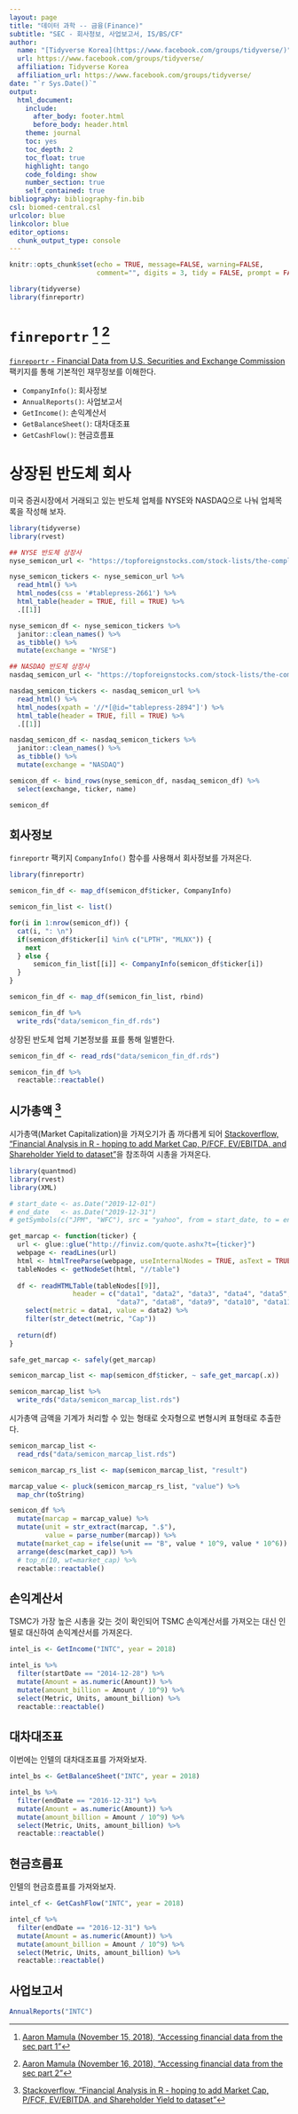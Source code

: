 ```yaml
---
layout: page
title: "데이터 과학 -- 금융(Finance)"
subtitle: "SEC - 회사정보, 사업보고서, IS/BS/CF"
author:
  name: "[Tidyverse Korea](https://www.facebook.com/groups/tidyverse/)"
  url: https://www.facebook.com/groups/tidyverse/
  affiliation: Tidyverse Korea
  affiliation_url: https://www.facebook.com/groups/tidyverse/
date: "`r Sys.Date()`"
output:
  html_document: 
    include:
      after_body: footer.html
      before_body: header.html
    theme: journal
    toc: yes
    toc_depth: 2
    toc_float: true
    highlight: tango
    code_folding: show
    number_section: true
    self_contained: true
bibliography: bibliography-fin.bib
csl: biomed-central.csl
urlcolor: blue
linkcolor: blue
editor_options: 
  chunk_output_type: console
---
```


```r
knitr::opts_chunk$set(echo = TRUE, message=FALSE, warning=FALSE,
                      comment="", digits = 3, tidy = FALSE, prompt = FALSE, fig.align = 'center')

library(tidyverse)
library(finreportr)
```

# `finreportr` [^blog-finreportr] [^blog-finreportr2] {#finreportr}

[^blog-finreportr]: [Aaron Mamula (November 15, 2018), "Accessing financial data from the sec part 1"](https://aaronmams.github.io/Accessing-Financial-Data-from-the-SEC-Part-1/)

[^blog-finreportr2]: [Aaron Mamula (November 16, 2018), "Accessing financial data from the sec part 2"](https://aaronmams.github.io/Accessing-financial-data-from-the-SEC-Part-2/)

[`finreportr` - Financial Data from U.S. Securities and Exchange Commission](https://github.com/sewardlee337/finreportr) 팩키지를 통해 기본적인 재무정보를 이해한다.

* `CompanyInfo()`: 회사정보
* `AnnualReports()`: 사업보고서
* `GetIncome()`: 손익계산서
* `GetBalanceSheet()`: 대차대조표
* `GetCashFlow()`: 현금흐름표

# 상장된 반도체 회사 {#listed-semiconductor-company} 

미국 증권시장에서 거래되고 있는 반도체 업체를 NYSE와 NASDAQ으로 나눠 업체목록을 작성해 보자.

```r
library(tidyverse)
library(rvest)

## NYSE 반도체 상장사 
nyse_semicon_url <- "https://topforeignstocks.com/stock-lists/the-complete-list-of-semiconductor-stocks-trading-on-the-nyse/"

nyse_semicon_tickers <- nyse_semicon_url %>% 
  read_html() %>% 
  html_nodes(css = '#tablepress-2661') %>% 
  html_table(header = TRUE, fill = TRUE) %>% 
  .[[1]]

nyse_semicon_df <- nyse_semicon_tickers %>% 
  janitor::clean_names() %>% 
  as_tibble() %>% 
  mutate(exchange = "NYSE")

## NASDAQ 반도체 상장사 
nasdaq_semicon_url <- "https://topforeignstocks.com/stock-lists/the-complete-list-of-semiconductors-stocks-trading-on-nasdaq/"

nasdaq_semicon_tickers <- nasdaq_semicon_url %>% 
  read_html() %>% 
  html_nodes(xpath = '//*[@id="tablepress-2894"]') %>% 
  html_table(header = TRUE, fill = TRUE) %>% 
  .[[1]]

nasdaq_semicon_df <- nasdaq_semicon_tickers %>% 
  janitor::clean_names() %>% 
  as_tibble() %>% 
  mutate(exchange = "NASDAQ")

semicon_df <- bind_rows(nyse_semicon_df, nasdaq_semicon_df) %>% 
  select(exchange, ticker, name)

semicon_df
```

## 회사정보 {#listed-semiconductor-company-info}

`finreportr` 팩키지 `CompanyInfo()` 함수를 사용해서 회사정보를 가져온다.

```r
library(finreportr)

semicon_fin_df <- map_df(semicon_df$ticker, CompanyInfo) 

semicon_fin_list <- list()

for(i in 1:nrow(semicon_df)) {
  cat(i, ": \n")
  if(semicon_df$ticker[i] %in% c("LPTH", "MLNX")) {
    next
  } else {
      semicon_fin_list[[i]] <- CompanyInfo(semicon_df$ticker[i])
  }
}

semicon_fin_df <- map_df(semicon_fin_list, rbind)

semicon_fin_df %>% 
  write_rds("data/semicon_fin_df.rds")
```

상장된 반도체 업체 기본정보를 표를 통해 일별한다.

``` r
semicon_fin_df <- read_rds("data/semicon_fin_df.rds")

semicon_fin_df %>% 
  reactable::reactable()
```

## 시가총액 [^get-market-cap] {#listed-semiconductor-marcap}

[^get-market-cap]: [Stackoverflow, "Financial Analysis in R - hoping to add Market Cap, P/FCF, EV/EBITDA, and Shareholder Yield to dataset"](https://stackoverflow.com/questions/40432212/financial-analysis-in-r-hoping-to-add-market-cap-p-fcf-ev-ebitda-and-shareh)

시가총액(Market Capitalization)을 가져오기가 좀 까다롭게 되어 [Stackoverflow, "Financial Analysis in R - hoping to add Market Cap, P/FCF, EV/EBITDA, and Shareholder Yield to dataset"](https://stackoverflow.com/questions/40432212/financial-analysis-in-r-hoping-to-add-market-cap-p-fcf-ev-ebitda-and-shareh)을 참조하여 시총을 가져온다.

```r
library(quantmod)
library(rvest)
library(XML)

# start_date <- as.Date("2019-12-01") 
# end_date   <- as.Date("2019-12-31")
# getSymbols(c("JPM", "WFC"), src = "yahoo", from = start_date, to = end_date)

get_marcap <- function(ticker) {
  url <- glue::glue("http://finviz.com/quote.ashx?t={ticker}")
  webpage <- readLines(url)
  html <- htmlTreeParse(webpage, useInternalNodes = TRUE, asText = TRUE)
  tableNodes <- getNodeSet(html, "//table")
  
  df <- readHTMLTable(tableNodes[[9]], 
                header = c("data1", "data2", "data3", "data4", "data5", "data6",
                           "data7", "data8", "data9", "data10", "data11", "data12")) %>% 
    select(metric = data1, value = data2) %>% 
    filter(str_detect(metric, "Cap"))   
  
  return(df)
} 

safe_get_marcap <- safely(get_marcap)

semicon_marcap_list <- map(semicon_df$ticker, ~ safe_get_marcap(.x))

semicon_marcap_list %>% 
  write_rds("data/semicon_marcap_list.rds")
```

시가총액 금액을 기계가 처리할 수 있는 형태로 숫자형으로 변형시켜 표형태로 추출한다.

```r
semicon_marcap_list <- 
  read_rds("data/semicon_marcap_list.rds")

semicon_marcap_rs_list <- map(semicon_marcap_list, "result")

marcap_value <- pluck(semicon_marcap_rs_list, "value") %>% 
  map_chr(toString)

semicon_df %>% 
  mutate(marcap = marcap_value) %>% 
  mutate(unit = str_extract(marcap, ".$"),
         value = parse_number(marcap)) %>% 
  mutate(market_cap = ifelse(unit == "B", value * 10^9, value * 10^6)) %>% 
  arrange(desc(market_cap)) %>% 
  # top_n(10, wt=market_cap) %>% 
  reactable::reactable()
```

## 손익계산서 {#listed-semiconductor-income}

TSMC가 가장 높은 시총을 갖는 것이 확인되어 TSMC 손익계산서를 가져오는 대신 인텔로 대신하여 손익계산서를 가져온다.

```r
intel_is <- GetIncome("INTC", year = 2018)

intel_is %>% 
  filter(startDate == "2014-12-28") %>% 
  mutate(Amount = as.numeric(Amount)) %>% 
  mutate(amount_billion = Amount / 10^9) %>% 
  select(Metric, Units, amount_billion) %>% 
  reactable::reactable()
```

## 대차대조표 {#listed-semiconductor-bs}

이번에는 인텔의 대차대조표를 가져와보자.

```r
intel_bs <- GetBalanceSheet("INTC", year = 2018)

intel_bs %>% 
  filter(endDate == "2016-12-31") %>% 
  mutate(Amount = as.numeric(Amount)) %>% 
  mutate(amount_billion = Amount / 10^9) %>% 
  select(Metric, Units, amount_billion) %>% 
  reactable::reactable()
```

## 현금흐름표 {#listed-semiconductor-cf}

인텔의 현금흐름표를 가져와보자.

```r
intel_cf <- GetCashFlow("INTC", year = 2018)

intel_cf %>% 
  filter(endDate == "2016-12-31") %>% 
  mutate(Amount = as.numeric(Amount)) %>% 
  mutate(amount_billion = Amount / 10^9) %>% 
  select(Metric, Units, amount_billion) %>% 
  reactable::reactable()
```

## 사업보고서 {#listed-semiconductor-annual-report}

```r
AnnualReports("INTC")
```

